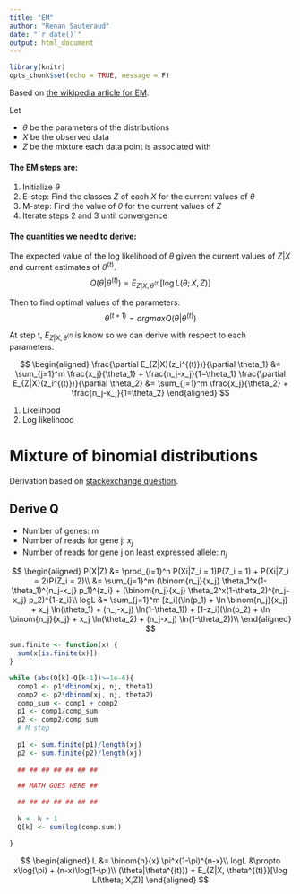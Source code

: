 ```yaml
---
title: "EM"
author: "Renan Sauteraud"
date: "`r date()`"
output: html_document
---
```


```r
library(knitr)
opts_chunk$set(echo = TRUE, message = F)
```


Based on [the wikipedia article for EM](https://en.wikipedia.org/wiki/Expectation%E2%80%93maximization_algorithm).

Let 

- $\theta$ be the parameters of the distributions
- $X$ be the observed data
- $Z$ be the mixture each data point is associated with

#### The EM steps are:

1. Initialize $\theta$
2. E-step: Find the classes $Z$ of each $X$ for the current values of $\theta$
3. M-step: Find the value of $\theta$ for the current values of $Z$
4. Iterate steps 2 and 3 until convergence


#### The quantities we need to derive:

The expected value of the log likelihood of $\theta$ given the current values of $Z|X$ and current estimates of $\theta^{(t)}$.
$$
Q(\theta|\theta^{(t)}) = E_{Z|X, \theta^{(t)}}[\log L(\theta; X,Z)]
$$


Then to find optimal values of the parameters:
$$
\theta^{(t+1)} = argmax Q (\theta|\theta^{(t)})
$$

At step t, $E_{Z|X, \theta^{(t)}}$ is know so we can derive with respect to each
parameters.

$$
\begin{aligned}
\frac{\partial E_{Z|X}(z_i^{(t)})}{\partial \theta_1} &= \sum_{j=1}^m \frac{x_j}{\theta_1} + \frac{n_j-x_j}{1=\theta_1}
\frac{\partial E_{Z|X}(z_i^{(t)})}{\partial \theta_2} &= \sum_{j=1}^m \frac{x_j}{\theta_2} + \frac{n_j-x_j}{1=\theta_2}
\end{aligned}
$$



1. Likelihood
2. Log likelihood


# Mixture of binomial distributions

Derivation based on [stackexchange question](https://stats.stackexchange.com/questions/297776/em-algorithm-for-a-binomial-distribution).

## Derive Q

- Number of genes: m
- Number of reads for gene j: $x_j$
- Number of reads for gene j on least expressed allele: $n_j$


$$
\begin{aligned}
P(X|Z) &= \prod_{i=1}^n P(Xi|Z_i = 1)P(Z_i = 1) + P(Xi|Z_i = 2)P(Z_i = 2)\\
 &= \sum_{j=1}^m (\binom{n_j}{x_j} \theta_1^x(1-\theta_1)^{n_j-x_j} p_1)^{z_i} + 
                 (\binom{n_j}{x_j} \theta_2^x(1-\theta_2)^{n_j-x_j} p_2)^{1-z_i}\\
logL &= \sum_{j=1}^m [z_i](\ln(p_1) + \ln \binom{n_j}{x_j} + x_j \ln(\theta_1) + (n_j-x_j) \ln(1-\theta_1)) +
                     [1-z_i](\ln(p_2) + \ln \binom{n_j}{x_j} + x_j \ln(\theta_2) + (n_j-x_j) \ln(1-\theta_2))\\
\end{aligned}
$$



```r
sum.finite <- function(x) {
  sum(x[is.finite(x)])
}

while (abs(Q[k]-Q[k-1])>=1e-6){
  comp1 <- p1*dbinom(xj, nj, theta1)
  comp2 <- p2*dbinom(xj, nj, theta2)
  comp_sum <- comp1 + comp2
  p1 <- comp1/comp_sum
  p2 <- comp2/comp_sum
  # M step
  
  p1 <- sum.finite(p1)/length(xj)
  p2 <- sum.finite(p2)/length(xj)
  
  ## ## ## ## ## ## ##

  ## MATH GOES HERE ##

  ## ## ## ## ## ## ##
  
  k <- k + 1
  Q[k] <- sum(log(comp.sum))

}
```

$$
\begin{aligned}
L &= \binom{n}{x} \pi^x(1-\pi)^{n-x}\\
logL &\propto  x\log(\pi) + (n-x)\log(1-\pi)\\
(\theta|\theta^{(t)}) = E_{Z|X, \theta^{(t)}}[\log L(\theta; X,Z)]
\end{aligned}
$$


